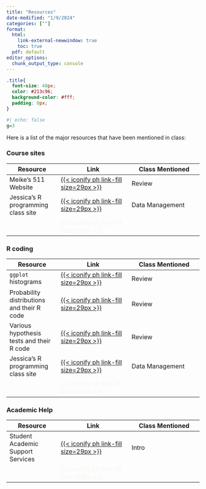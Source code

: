 ```yaml
---
title: "Resources"
date-modified: "1/9/2024"
categories: [""]
format: 
  html:
    link-external-newwindow: true
    toc: true
  pdf: default
editor_options: 
  chunk_output_type: console
---
```


```css
.title{
  font-size: 40px;
  color: #213c96;
  background-color: #fff;
  padding: 0px;
}
```

```r
#| echo: false
g=3
```

Here is a list of the major resources that have been mentioned in class:

### Course sites

| Resource                           | Link                                                                                                             | Class Mentioned |
|-------------------|---------------------------|---------------------------|
| Meike's 511 Website                | [[{{< iconify ph link-fill size=29px >}}](https://niederhausen.github.io/BSTA_511_F23/)]{style="color:#f8f5f0;"} | Review          |
| Jessica's R programming class site | [[{{< iconify ph link-fill size=29px >}}](https://sph-r-programming-2022.netlify.app/)]{style="color:#f8f5f0;"}  | Data Management |
|                                    | [{{< iconify ph link-fill size=29px >}}]{style="color:#f8f5f0;"}                                                 |                 |

### R coding

| Resource                                   | Link                                                                                                                                                                           | Class Mentioned |
|-------------------|---------------------------|---------------------------|
| `ggplot` histograms                        | [[{{< iconify ph link-fill size=29px >}}](https://www.sharpsightlabs.com/blog/histogram-r-ggplot2/)]{style="color:#f8f5f0;"}                                                   | Review          |
| Probability distributions and their R code | [[{{< iconify ph link-fill size=29px >}}](https://www.stat.umn.edu/geyer/5101/examp/rlook.html)]{style="color:#f8f5f0;"}                                                       | Review          |
| Various hypothesis tests and their R code  | [[{{< iconify ph link-fill size=29px >}}](https://stats.oarc.ucla.edu/r/whatstat/what-statistical-analysis-should-i-usestatistical-analyses-using-r/)]{style="color:#f8f5f0;"} | Review          |
| Jessica's R programming class site         | [[{{< iconify ph link-fill size=29px >}}](https://sph-r-programming-2022.netlify.app/)]{style="color:#f8f5f0;"}                                                                | Data Management |
|                                            | [{{< iconify ph link-fill size=29px >}}]{style="color:#f8f5f0;"}                                                                                                               |                 |

### Academic Help

| Resource                          | Link                                                                                                                   | Class Mentioned |
|-------------------|---------------------------|---------------------------|
| Student Academic Support Services | [[{{< iconify ph link-fill size=29px >}}](https://sakai.ohsu.edu/portal/site/Student_Support)]{style="color:#f8f5f0;"} | Intro           |
|                                   | [{{< iconify ph link-fill size=29px >}}]{style="color:#f8f5f0;"}                                                       |                 |
